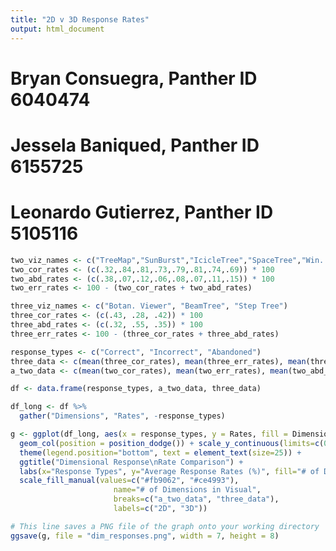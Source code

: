 ---
title: "2D v 3D Response Rates"
output: html_document
---

# Bryan Consuegra, Panther ID 6040474
# Jessela Baniqued, Panther ID 6155725
# Leonardo Gutierrez, Panther ID 5105116

```{r 2Dv3D_rates}

two_viz_names <- c("TreeMap","SunBurst","IcicleTree","SpaceTree","Win. Explorer","StarTree","Dendo. Tree", "Polar View")
two_cor_rates <- (c(.32,.84,.81,.73,.79,.81,.74,.69)) * 100
two_abd_rates <- (c(.38,.07,.12,.06,.08,.07,.11,.15)) * 100
two_err_rates <- 100 - (two_cor_rates + two_abd_rates)

three_viz_names <- c("Botan. Viewer", "BeamTree", "Step Tree")
three_cor_rates <- (c(.43, .28, .42)) * 100
three_abd_rates <- (c(.32, .55, .35)) * 100
three_err_rates <- 100 - (three_cor_rates + three_abd_rates)

response_types <- c("Correct", "Incorrect", "Abandoned")
three_data <- c(mean(three_cor_rates), mean(three_err_rates), mean(three_abd_rates))
a_two_data <- c(mean(two_cor_rates), mean(two_err_rates), mean(two_abd_rates))

df <- data.frame(response_types, a_two_data, three_data)

df_long <- df %>%
  gather("Dimensions", "Rates", -response_types)

g <- ggplot(df_long, aes(x = response_types, y = Rates, fill = Dimensions)) + 
  geom_col(position = position_dodge()) + scale_y_continuous(limits=c(0, 100)) + 
  theme(legend.position="bottom", text = element_text(size=25)) +
  ggtitle("Dimensional Response\nRate Comparison") +
  labs(x="Response Types", y="Average Response Rates (%)", fill="# of Dimensions in Visual") +
  scale_fill_manual(values=c("#fb9062", "#ce4993"), 
                       name="# of Dimensions in Visual",
                       breaks=c("a_two_data", "three_data"),
                       labels=c("2D", "3D"))

# This line saves a PNG file of the graph onto your working directory
ggsave(g, file = "dim_responses.png", width = 7, height = 8)

```